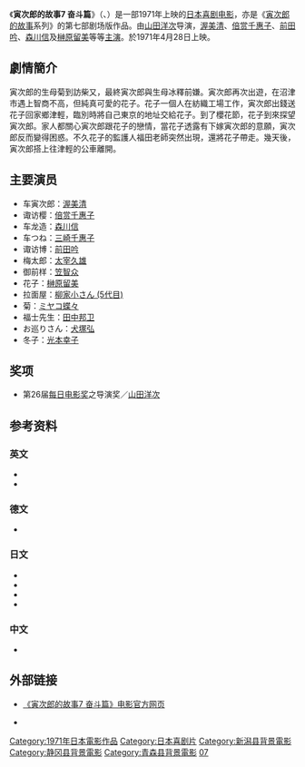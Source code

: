 {{noteTA
|1=zh:男人真命苦; zh-cn:寅次郎的故事; zh-tw:男人真命苦; zh-hk:男人四十戇居居;
}}
{{Infobox Film
| name = 寅次郎的故事7 奋斗篇<br><small>男はつらいよ 奮闘篇<br>Tora-san, the Good Samaritan</small>
| image = 
| caption = 
| director = [[山田洋次|山田洋次]]
| producer = 
| writer = 山田洋次<br>朝間義隆
| starring = [[渥美清|渥美清]]<br>榊原留美
| music = [[山本直纯|山本直纯]]
| cinematography = 高羽哲夫
| editing = 石井岩
| distributor = [[松竹|松竹]]
| released = 1971年4月28日
| runtime = 92分钟
| country = {{JPN}}
| language = 日语
| budget = 
| gross = 
| preceded_by = [[寅次郎的故事6_纯情篇|寅次郎的故事6 纯情篇]]
| followed_by = [[寅次郎的故事8_寅次郎恋歌|寅次郎的故事8 寅次郎恋歌]]
}}

《'''寅次郎的故事7 奋斗篇'''》（{{lang-ja|男はつらいよ 奮闘篇}}、{{lang-en|Tora-san, the Good Samaritan}}）是一部1971年上映的[[日本|日本]][[喜剧电影|喜剧电影]]，亦是《[[寅次郎的故事|寅次郎的故事]]系列》的第七部剧场版作品。由[[山田洋次|山田洋次]]导演，[[渥美清|渥美清]]、[[倍赏千惠子|倍赏千惠子]]、[[前田吟|前田吟]]、[[森川信|森川信]]及[[榊原留美|榊原留美]]等等[[主演|主演]]。於1971年4月28日上映。

==劇情簡介==
寅次郎的生母菊到訪柴又，最終寅次郎與生母冰釋前嫌。寅次郎再次出遊，在沼津市遇上智商不高，但純真可愛的花子。花子一個人在紡織工場工作，寅次郎出錢送花子回家鄉津輕，臨別時將自己東京的地址交給花子。到了櫻花節，花子到來探望寅次郎。家人都關心寅次郎跟花子的戀情，當花子透露有下嫁寅次郎的意願，寅次郎反而變得困惑。不久花子的監護人福田老師突然出現，還將花子帶走。幾天後，寅次郎搭上往津輕的公車離開。

==主要演员==
*车寅次郎：[[渥美清|渥美清]]
*诹访樱：[[倍赏千惠子|倍赏千惠子]]
*车龙造：[[森川信|森川信]]
*车つね：[[三崎千惠子|三崎千惠子]]
*诹访博：[[前田吟|前田吟]]
*梅太郎：[[太宰久雄|太宰久雄]]
*御前样：[[笠智众|笠智众]]
*花子：[[榊原留美|榊原留美]]
*拉面屋：[[柳家小さん_(5代目)|柳家小さん (5代目)]]
*菊：[[ミヤコ蝶々|ミヤコ蝶々]]
*福士先生：[[田中邦卫|田中邦卫]]
*お巡りさん：[[犬塚弘|犬塚弘]]
*冬子：[[光本幸子|光本幸子]]

==奖项==
* 第26届[[每日电影奖|每日电影奖]]之导演奖／[[山田洋次|山田洋次]]

==参考资料==
===英文===
* {{cite web|url=http://ftvdb.bfi.org.uk/sift/title/305820|title=OTOKO WA TSURAI YO FUNTO-HEN (1971)|accessdate=2011-01-18|publisher=英国电影协会|language=en|archive-url=https://web.archive.org/web/20121017211917/http://ftvdb.bfi.org.uk/sift/title/305820|archive-date=2012-10-17|dead-url=yes}}
* {{cite web|url=http://www.citwf.com/film257061.htm|title=OTOKO WA TSURAIYO -FUNTO HEN|accessdate=2011-01-18|publisher=[[Complete_Index_to_World_Film|Complete Index to World Film]]|language=en|archive-url=https://web.archive.org/web/20120913075053/http://www.citwf.com/film257061.htm|archive-date=2012-09-13|dead-url=yes}}

===德文===
* {{cite web|url=http://www.molodezhnaja.ch/torasan7.htm|title=Tora-San, the Good Samaritan|accessdate=2011-01-18|publisher=[http://www.molodezhnaja.ch/ www.molodezhnaja.ch]|language=de|archive-date=2010-08-10|archive-url=https://web.archive.org/web/20100810012941/http://molodezhnaja.ch/torasan7.htm|dead-url=no}}

===日文===
* {{cite web|url=http://www.allcinema.net/prog/show_c.php?num_c=143565|title=男はつらいよ　奮闘篇(1971)|accessdate=2011-01-18|publisher=[http://www.allcinema.net/ www.allcinema.net]|language=ja|archive-date=2012-10-18|archive-url=https://web.archive.org/web/20121018035453/http://www.allcinema.net/prog/show_c.php?num_c=143565|dead-url=no}}
* {{cite web|url=http://www.japanese-cinema-db.jp/details/11564|title=男はつらいよ 奮闘篇|accessdate=2011-01-18|publisher=[http://www.japanese-cinema-db.jp/index.php 日本电影院数据库]（[[日本文化厅|日本文化厅]]）|language=ja|deadurl=yes|archiveurl=https://web.archive.org/web/20111008093955/http://www.japanese-cinema-db.jp/details/11564|archivedate=2011-10-08}}
* {{cite web|url=http://www.jmdb.ne.jp/1971/cu001110.htm|title=男はつらいよ 奮闘篇|accessdate=2011-01-18|language=ja|publisher=[[日本电影数据库|日本电影数据库]]|archive-url=https://web.archive.org/web/20110514035715/http://www.jmdb.ne.jp/1971/cu001110.htm|archive-date=2011-05-14|dead-url=yes}}
* {{cite web|url=http://www.kinejun.jp/cinema/id/19502|title=男はつらいよ 奮闘篇|accessdate=2011-01-18|language=ja|publisher=[[电影旬报|电影旬报]]|deadurl=yes|archiveurl=https://web.archive.org/web/20120309141443/http://www.kinejun.jp/cinema/id/19502|archivedate=2012-03-09}}

===中文===
* {{cite web|url=http://movie.douban.com/subject/1499620/|title=男人之苦－奋斗篇|accessdate=2011-03-15|publisher=豆瓣电影|archive-date=2016-03-07|archive-url=https://web.archive.org/web/20160307131736/https://movie.douban.com/subject/1499620/|dead-url=no}}

==外部链接==
{{Portal|日本|电影}}
* {{ja icon}} [https://web.archive.org/web/20110301030825/http://www.tora-san.jp/toranomaki/movie07/ 《寅次郎的故事7 奋斗篇》电影官方网页]
* {{en icon}} {{imdb title|0067539|寅次郎的故事7 奋斗篇}}

{{寅次郎的故事}}

{{DEFAULTSORT:Tora-san-07}}
[[Category:1971年日本電影作品|Category:1971年日本電影作品]]
[[Category:日本喜剧片|Category:日本喜剧片]]
[[Category:新潟县背景電影|Category:新潟县背景電影]]
[[Category:静冈县背景電影|Category:静冈县背景電影]]
[[Category:青森县背景電影|Category:青森县背景電影]]
[[Category:寅次郎的故事系列|07]]